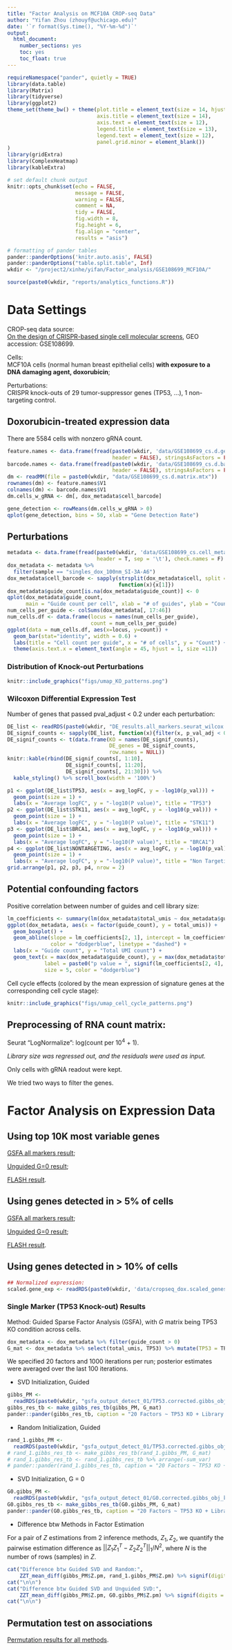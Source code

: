 ```yaml
---
title: "Factor Analysis on MCF10A CROP-seq Data"
author: "Yifan Zhou (zhouyf@uchicago.edu)"
date: '`r format(Sys.time(), "%Y-%m-%d")`'
output:
  html_document:
    number_sections: yes
    toc: yes
    toc_float: true
---
```


```r
requireNamespace("pander", quietly = TRUE)
library(data.table)
library(Matrix)
library(tidyverse)
library(ggplot2)
theme_set(theme_bw() + theme(plot.title = element_text(size = 14, hjust = 0.5),
                             axis.title = element_text(size = 14),
                             axis.text = element_text(size = 12),
                             legend.title = element_text(size = 13),
                             legend.text = element_text(size = 12),
                             panel.grid.minor = element_blank())
)
library(gridExtra)
library(ComplexHeatmap)
library(kableExtra)

# set default chunk output
knitr::opts_chunk$set(echo = FALSE,
                      message = FALSE,
                      warning = FALSE,
                      comment = NA,
                      tidy = FALSE,
                      fig.width = 8,
                      fig.height = 6,
                      fig.align = "center",
                      results = "asis")

# formatting of pander tables
pander::panderOptions('knitr.auto.asis', FALSE)
pander::panderOptions("table.split.table", Inf)
wkdir <- "/project2/xinhe/yifan/Factor_analysis/GSE108699_MCF10A/"
```

```r
source(paste0(wkdir, "reports/analytics_functions.R"))
```

# Data Settings

CROP-seq data source:   
[On the design of CRISPR-based single cell molecular screens](https://www.ncbi.nlm.nih.gov/pmc/articles/PMC5882576/), GEO accession: GSE108699.

Cells:    
MCF10A cells (normal human breast epithelial cells) **with exposure to a DNA damaging agent, doxorubicin**;

Perturbations:    
CRISPR knock-outs of 29 tumor-suppressor genes (TP53, ...), 1 non-targeting control.

## Doxorubicin-treated expression data

There are 5584 cells with nonzero gRNA count.

```r
feature.names <- data.frame(fread(paste0(wkdir, 'data/GSE108699_cs.d.genes.tsv.gz'),
                                  header = FALSE), stringsAsFactors = FALSE)
barcode.names <- data.frame(fread(paste0(wkdir, 'data/GSE108699_cs.d.barcodes.tsv.gz'),
                                  header = FALSE), stringsAsFactors = FALSE)
dm <- readMM(file = paste0(wkdir, "data/GSE108699_cs.d.matrix.mtx"))
rownames(dm) <- feature.names$V1
colnames(dm) <- barcode.names$V1
dm.cells_w_gRNA <- dm[, dox_metadata$cell_barcode]
```

```r
gene_detection <- rowMeans(dm.cells_w_gRNA > 0)
qplot(gene_detection, bins = 50, xlab = "Gene Detection Rate")
```

## Perturbations

```r
metadata <- data.frame(fread(paste0(wkdir, 'data/GSE108699_cs.cell_metadata.tsv.gz'),
                             header = T, sep = '\t'), check.names = F)
dox_metadata <- metadata %>%
  filter(sample == "singles_dox_100nm_SI-3A-A6")
dox_metadata$cell_barcode <- sapply(strsplit(dox_metadata$cell, split = "_"),
                                    function(x){x[1]})
dox_metadata$guide_count[is.na(dox_metadata$guide_count)] <- 0
qplot(dox_metadata$guide_count,
      main = "Guide count per cell", xlab = "# of guides", ylab = "Count")
num_cells_per_guide <- colSums(dox_metadata[, 17:46])
num_cells.df <- data.frame(locus = names(num_cells_per_guide),
                           count = num_cells_per_guide)
ggplot(data = num_cells.df, aes(x=locus, y=count)) +
  geom_bar(stat="identity", width = 0.6) +
  labs(title = "Cell count per guide", x = "# of cells", y = "Count") +
  theme(axis.text.x = element_text(angle = 45, hjust = 1, size =11))
```

### Distribution of Knock-out Perturbations

```r
knitr::include_graphics("figs/umap_KO_patterns.png")
```

### Wilcoxon Differential Expression Test

Number of genes that passed pval_adjust < 0.2 under each perturbation:
```r
DE_list <- readRDS(paste0(wkdir, "DE_results.all_markers.seurat_wilcox.rds"))
DE_signif_counts <- sapply(DE_list, function(x){filter(x, p_val_adj < 0.2) %>% nrow()})
DE_signif_counts <- t(data.frame(KO = names(DE_signif_counts),
                                 DE_genes = DE_signif_counts,
                                 row.names = NULL))
knitr::kable(rbind(DE_signif_counts[, 1:10],
                   DE_signif_counts[, 11:20],
                   DE_signif_counts[, 21:30])) %>%
  kable_styling() %>% scroll_box(width = '100%')
```

```r
p1 <- ggplot(DE_list$TP53, aes(x = avg_logFC, y = -log10(p_val))) +
  geom_point(size = 1) +
  labs(x = "Average logFC", y = "-log10(P value)", title = "TP53")
p2 <- ggplot(DE_list$STK11, aes(x = avg_logFC, y = -log10(p_val))) +
  geom_point(size = 1) +
  labs(x = "Average logFC", y = "-log10(P value)", title = "STK11")
p3 <- ggplot(DE_list$BRCA1, aes(x = avg_logFC, y = -log10(p_val))) +
  geom_point(size = 1) +
  labs(x = "Average logFC", y = "-log10(P value)", title = "BRCA1")
p4 <- ggplot(DE_list$NONTARGETING, aes(x = avg_logFC, y = -log10(p_val))) +
  geom_point(size = 1) +
  labs(x = "Average logFC", y = "-log10(P value)", title = "Non Targeting Control")
grid.arrange(p1, p2, p3, p4, nrow = 2)
```

## Potential confounding factors

Positive correlation between number of guides and cell library size:
```r
lm_coefficients <- summary(lm(dox_metadata$total_umis ~ dox_metadata$guide_count))$coefficients
ggplot(dox_metadata, aes(x = factor(guide_count), y = total_umis)) +
  geom_boxplot() +
  geom_abline(slope = lm_coefficients[2, 1], intercept = lm_coefficients[1, 1],
              color = "dodgerblue", linetype = "dashed") + 
  labs(x = "Guide count", y = "Total UMI count") +
  geom_text(x = max(dox_metadata$guide_count), y = max(dox_metadata$total_umis),
            label = paste0("p value = ", signif(lm_coefficients[2, 4], 2)),
            size = 5, color = "dodgerblue")
```

Cell cycle effects (colored by the mean expression of signature genes at the corresponding cell cycle stage):

```r
knitr::include_graphics("figs/umap_cell_cycle_patterns.png")
```

## Preprocessing of RNA count matrix:

Seurat "LogNormalize": log(count per $10^4$ + 1).

*Library size was regressed out, and the residuals were used as input.*

Only cells with gRNA readout were kept.

We tried two ways to filter the genes.

# Factor Analysis on Expression Data

## Using top 10K most variable genes

[GSFA all markers result](gsfa_all_markers_top10k_var.html);

[Unguided G=0 result](unguided_top10k_var.html);

[FLASH result](flash_top10k_var.html).

## Using genes detected in > 5% of cells

[GSFA all markers result](gsfa_all_markers_detect_005.html);

[Unguided G=0 result](unguided_detect_005.html);

[FLASH result](flash_detect_005.html).

## Using genes detected in > 10% of cells

```r
## Normalized expression:
scaled.gene_exp <- readRDS(paste0(wkdir, 'data/cropseq_dox.scaled_genes_0.1.corrected_lib_size.rds'))
```

### Single Marker (TP53 Knock-out) Results

Method: Guided Sparse Factor Analysis (GSFA), with $G$ matrix being TP53 KO condition across cells.

```r
dox_metadata <- dox_metadata %>% filter(guide_count > 0)
G_mat <- dox_metadata %>% select(total_umis, TP53) %>% mutate(TP53 = TP53 * 1) %>% as.matrix()
```

We specified 20 factors and 1000 iterations per run; posterior estimates were averaged over the last 100 iterations.

* SVD Initialization, Guided
```r
gibbs_PM <-
  readRDS(paste0(wkdir, "gsfa_output_detect_01/TP53.corrected.gibbs_obj_k20.svd.PM.rds"))
gibbs_res_tb <- make_gibbs_res_tb(gibbs_PM, G_mat)
pander::pander(gibbs_res_tb, caption = "20 Factors ~ TP53 KO + Library Size (SVD Initialized, Guided by TP53)")
```

* Random Initialization, Guided
```r
rand_1.gibbs_PM <-
  readRDS(paste0(wkdir, "gsfa_output_detect_01/TP53.corrected.gibbs_obj_k20.rand_01.PM.rds"))
# rand_1.gibbs_res_tb <- make_gibbs_res_tb(rand_1.gibbs_PM, G_mat)
# rand_1.gibbs_res_tb <- rand_1.gibbs_res_tb %>% arrange(-sum_var)
# pander::pander(rand_1.gibbs_res_tb, caption = "20 Factors ~ TP53 KO + Library Size (Randomly Initialized, Guided by TP53)")
```

* SVD Initialization, G = 0
```r
G0.gibbs_PM <-
  readRDS(paste0(wkdir, "gsfa_output_detect_01/G0.corrected.gibbs_obj_k20.svd.PM.rds"))
G0.gibbs_res_tb <- make_gibbs_res_tb(G0.gibbs_PM, G_mat)
pander::pander(G0.gibbs_res_tb, caption = "20 Factors ~ TP53 KO + Library Size (SVD Initialized, G=0)")
```

* Difference btw Methods in Factor Estimation

For a pair of $Z$ estimations from 2 inference methods, $Z_1, Z_2$, we quantify the pairwise estimation difference as $||Z_1Z_1^T - Z_2Z_2^T||_1/N^2$, where $N$ is the number of rows (samples) in $Z$.

```r
cat("Difference btw Guided SVD and Random:",
    ZZT_mean_diff(gibbs_PM$Z.pm, rand_1.gibbs_PM$Z.pm) %>% signif(digits = 3))
cat("\n\n")
cat("Difference btw Guided SVD and Unguided SVD:",
    ZZT_mean_diff(gibbs_PM$Z.pm, G0.gibbs_PM$Z.pm) %>% signif(digits = 3))
cat("\n\n")
```


## Permutation test on associations

[Permutation results for all methods](permutation.html).
